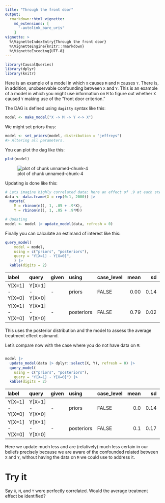 ```yaml
---
title: "Through the front door"
output:
  rmarkdown::html_vignette:
    md_extensions: [
      "-autolink_bare_uris"
    ]
vignette: >
  %\VignetteIndexEntry{Through the front door}
  %\VignetteEngine{knitr::rmarkdown}
  %\VignetteEncoding{UTF-8}
---
```





``` r
library(CausalQueries)
library(dplyr)
library(knitr)
```

Here is an example of a model in which `X` causes `M` and  `M` causes `Y`. There is, in addition, unobservable confounding between `X` and `Y`. This is an example of a model in which you might use information on `M` to figure out whether `X` caused `Y` making use of the "front door criterion."

The DAG is defined using `dagitty` syntax like this:


``` r
model <- make_model("X -> M -> Y <-> X")
```

We might set priors thus:


``` r
model <- set_priors(model, distribution = "jeffreys")
#> Altering all parameters.
```

You can plot the dag like this:


``` r
plot(model)
```

![plot of chunk unnamed-chunk-4](unnamed-chunk-4-1.png)


Updating is done like this:



``` r
# Lets imagine highly correlated data; here an effect of .9 at each step
data <- data.frame(X = rep(0:1, 2000)) |>
  mutate(
    M = rbinom(n(), 1, .05 + .9*X),
    Y = rbinom(n(), 1, .05 + .9*M))

# Updating
model <- model |> update_model(data, refresh = 0)
```

Finally you can calculate an estimand of interest like this:


``` r
query_model(
    model = model,
    using = c("priors", "posteriors"),
    query = "Y[X=1] - Y[X=0]",
    ) |>
  kable(digits = 2)
```



|label           |query           |given |using      |case_level | mean|   sd| cred.low| cred.high|
|:---------------|:---------------|:-----|:----------|:----------|----:|----:|--------:|---------:|
|Y[X=1] - Y[X=0] |Y[X=1] - Y[X=0] |-     |priors     |FALSE      | 0.00| 0.14|    -0.34|      0.29|
|Y[X=1] - Y[X=0] |Y[X=1] - Y[X=0] |-     |posteriors |FALSE      | 0.79| 0.02|     0.76|      0.82|



This uses the posterior distribution and the model to assess the average treatment effect estimand.

Let's compare now with the case where you do not have data on `M`:



``` r

model |>
  update_model(data |> dplyr::select(X, Y), refresh = 0) |>
  query_model(
    using = c("priors", "posteriors"),
    query = "Y[X=1] - Y[X=0]") |>
  kable(digits = 2)
```



|label           |query           |given |using      |case_level | mean|   sd| cred.low| cred.high|
|:---------------|:---------------|:-----|:----------|:----------|----:|----:|--------:|---------:|
|Y[X=1] - Y[X=0] |Y[X=1] - Y[X=0] |-     |priors     |FALSE      |  0.0| 0.14|    -0.34|      0.34|
|Y[X=1] - Y[X=0] |Y[X=1] - Y[X=0] |-     |posteriors |FALSE      |  0.1| 0.17|    -0.03|      0.60|



Here we update much less and are (relatively) much less certain in our beliefs precisely because we are aware of the confounded related between `X` and `Y`, without having the data on `M` we could use to address it.

# Try it

Say `X`, `M`, and `Y` were perfectly correlated. Would the average treatment effect be identified?
